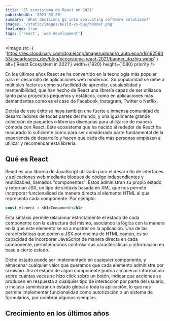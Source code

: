 ```yaml
---
title: 'El ecosistema de React en 2021'
publishedAt: '2021-03-20'
summary: 'What decisions go into evaluating software solutions?'
images: '/static/images/build-vs-buy/banner.png'
featured: true
tags: ['react', 'web development']
---
```


<Image
	src={
		'https://res.cloudinary.com/dgaiej4np/image/upload/q_auto:eco/v1616259053/itscarlosecp_dev/blog/ecosistema-react-2021/banner_dqzhjq.webp'
	}
	alt={'React Ecosystem in 2021'}
	width={1920}
	height={1080}
	priority
/>

En los últimos años React se ha convertido en la tecnología más popular para el desarrollo de aplicaciones web modernas. Su popularidad se debe a múltiples factores como su facilidad de aprender, escalabilidad y mantenibilidad, que han hecho de React una librería capaz de ser utilizada tanto para proyectos pequeños y estáticos, como en aplicaciones más demandantes como es el caso de Facebook, Instagram, Twitter o Netflix.

Detrás de este éxito se haya también una fuerte e inmensa comunidad de desarrolladores de todas partes del mundo, y una igualmente grande colección de paquetes o librerías diseñadas para utilizarse de manera cómoda con React. Este ecosistema que ha nacido al rededor de React ha madurado lo suficiente como para ser considerado parte fundamental de la experiencia de desarrollo y hacen que cada día más personas empiezen a utilizar y recomendar esta librería.

## Qué es React

React es una librería de JavaScript utilizada para el desarrollo de interfaces y aplicaciones web mediante bloques de código independientes y reutilizables, llamados "componentes". Estos administran su propio estado y retornan JSX, un tipo de sintáxis basada en XML que nos permite incorporar funcionalidad de manera directa al elemento HTML al que representa cada componente. Por ejemplo:

```jsx
const element = <h1>Component</h1>
```

Esta sintáxis permite relacionar estríctamente el estado de cada componente con la estructura del mismo, asociando la lógica con la manera en la que este elemento se va a mostrar en la aplicación. Una de las características que ponen a JSX por encima de HTML común, es su capacidad de incorporar JavaScript de manera directa en cada componente, permitiéndonos controlar sus características o información en base a cierto estado.

Dicho estado puede ser implementado en cualquier componente, y almacenar cualquier valor que queramos que cada elemento administre por sí mismo. Así el estado de algún componente podría almacenar información sobre cuántas veces se hizo click sobre un botón, indicar que acciones se producen en respuesta a cualquier tipo de interacción por parte del usuario, o incluso suministrar un estado global a toda la aplicación, lo que nos permite implementar funcionalidad como autorización o un sistema de formularios, por nombrar algunos ejemplos.

## Crecimiento en los últimos años
